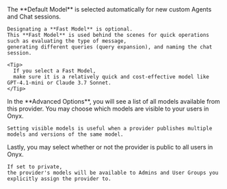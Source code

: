 <Step title="Configure Default and Fast Models">
    The **Default Model** is selected automatically for new custom Agents and Chat sessions.

    Designating a **Fast Model** is optional.
    This **Fast Model** is used behind the scenes for quick operations such as evaluating the type of message,
    generating different queries (query expansion), and naming the chat session.

    <Tip>
      If you select a Fast Model,
      make sure it is a relatively quick and cost-effective model like GPT-4.1-mini or Claude 3.7 Sonnet.
    </Tip>
</Step>

<Step title="Choose Visible Models">
    In the **Advanced Options**, you will see a list of all models available from this provider.
    You may choose which models are visible to your users in Onyx.

    Setting visible models is useful when a provider publishes multiple models and versions of the same model.
</Step>

<Step title="Designate Provider Access">
    Lastly, you may select whether or not the provider is public to all users in Onyx.

    If set to private,
    the provider's models will be available to Admins and User Groups you explicitly assign the provider to.
</Step>

